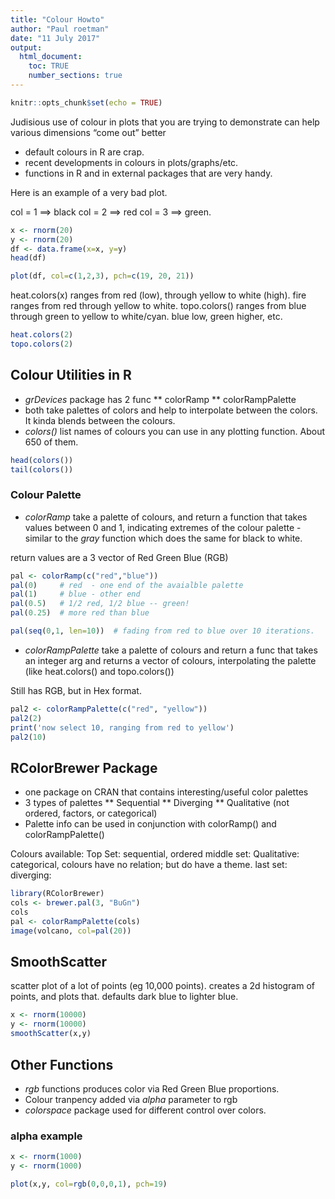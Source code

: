 ```yaml
---
title: "Colour Howto"
author: "Paul roetman"
date: "11 July 2017"
output: 
  html_document:
    toc: TRUE
    number_sections: true
---
```


```r
knitr::opts_chunk$set(echo = TRUE)

```

Judisious use of colour in plots that you are trying to demonstrate can help 
various dimensions "come out" better

* default colours in R are crap.
* recent developments in colours in plots/graphs/etc.
* functions in R and in external packages that are very handy.

Here is an example of a very bad plot.

col = 1 ==> black
col = 2 ==> red
col = 3 ==> green.

```r

x <- rnorm(20)
y <- rnorm(20)
df <- data.frame(x=x, y=y)
head(df)

plot(df, col=c(1,2,3), pch=c(19, 20, 21))
```


heat.colors(x) ranges from red (low), through yellow to white (high).
   fire ranges from red through yellow to white.
topo.colors() ranges from blue through green to yellow to white/cyan.
  blue low, green higher, etc.

```r
heat.colors(2)
topo.colors(2)
```

## Colour Utilities in R

* *grDevices* package has 2 func
** colorRamp
** colorRampPalette
* both take palettes of colors and help to interpolate between the colors. It kinda blends between the colours.
* *colors()* list names of colours you can use in any plotting function. About 650 of them.

```r
head(colors())
tail(colors())
```

### Colour Palette

* *colorRamp* take a palette of colours, and return a function that takes values between 0 and 1, indicating extremes of the colour palette - similar to the *gray* function which does the same for black to white.

return values are a 3 vector of Red Green Blue (RGB)
```r
pal <- colorRamp(c("red","blue"))
pal(0)     # red  - one end of the avaialble palette
pal(1)     # blue - other end 
pal(0.5)   # 1/2 red, 1/2 blue -- green!
pal(0.25)  # more red than blue

pal(seq(0,1, len=10))  # fading from red to blue over 10 iterations.
```


* *colorRampPalette* take a palette of colours and return a func that takes an integer arg and returns a vector of colours, interpolating the palette (like heat.colors() and topo.colors())

Still has RGB, but in Hex format.

```r
pal2 <- colorRampPalette(c("red", "yellow"))
pal2(2)
print('now select 10, ranging from red to yellow')
pal2(10)
```


## RColorBrewer Package

* one package on CRAN that contains interesting/useful color palettes
* 3 types of palettes
** Sequential
** Diverging
** Qualitative   (not ordered, factors, or categorical)
* Palette info can be used in conjunction with colorRamp() and colorRampPalette()

Colours available:
Top Set: sequential, ordered
middle set: Qualitative: categorical, colours have no relation; but do have a theme.
last set: diverging: 

```r
library(RColorBrewer)
cols <- brewer.pal(3, "BuGn")
cols
pal <- colorRampPalette(cols)
image(volcano, col=pal(20))
```

## SmoothScatter

scatter plot of a lot of points (eg 10,000 points).
creates a 2d histogram of points, and plots that.
defaults dark blue to lighter blue.

```r
x <- rnorm(10000)
y <- rnorm(10000)
smoothScatter(x,y)
```


## Other Functions

* *rgb* functions produces color via Red Green Blue proportions.
* Colour tranpency added via *alpha* parameter to rgb
* *colorspace* package used for different control over colors.


### alpha example

```r
x <- rnorm(1000)
y <- rnorm(1000)

plot(x,y, col=rgb(0,0,0,1), pch=19)

```
